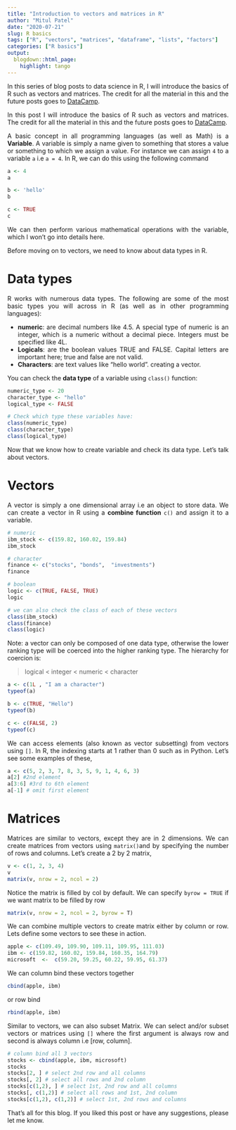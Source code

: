 ```yaml
---
title: "Introduction to vectors and matrices in R"
author: "Mitul Patel"
date: "2020-07-21"
slug: R basics
tags: ["R", "vectors", "matrices", "dataframe", "lists", "factors"]
categories: ["R basics"]
output:
  blogdown::html_page:
    highlight: tango
---
```


<style>
body {text-align: justify};
</style>

In this series of blog posts to data science in R, I will introduce the basics of R such as vectors and matrices. The credit for all the material in this and the future posts goes to [DataCamp](https://datacamp.com/).
<!--more-->

In this post I will introduce the basics of R such as vectors and matrices. The credit for all the material in this and the future posts goes to [DataCamp](https://datacamp.com/).

A basic concept in all programming languages (as well as Math) is a **Variable**. A variable is simply a name given to something that stores a value or something to which we assign a value. For instance we can assign `4` to a variable `a` i.e `a = 4`. In R, we can do this using the following command 
```r
a <- 4
a

b <- 'hello'
b

c <- TRUE
c
```
We can then perform various mathematical operations with the variable, which I won't go into details here.  

Before moving on to vectors, we need to know about data types in R. 

# Data types 

R works with numerous data types. The following are some of the most basic types you will across in R (as well as in other programming languages): 

  * **numeric**: are decimal numbers like 4.5. A special type
  of numeric is an integer, which is a numeric without a decimal
  piece. Integers must be specified like 4L.
  * **Logicals**: are the boolean values TRUE and FALSE. Capital
  letters are important here; true and false are not valid.
  * **Characters**: are text values like "hello world".
  creating a vector.

You can check the __data type__ of a variable using `class()` function:

```r
numeric_type <- 20
character_type <- "hello"
logical_type <- FALSE

# Check which type these variables have:
class(numeric_type)
class(character_type)
class(logical_type)
```

Now that we know how to create variable and check its data type. Let's talk about vectors. 

# Vectors 

A vector is simply a one dimensional array i.e an object to store data. We can create a vector in R using a __combine function__ `c()` and assign it to a variable. 

```r
# numeric 
ibm_stock <- c(159.82, 160.02, 159.84)
ibm_stock

# character
finance <- c("stocks", "bonds",  "investments")
finance

# boolean
logic <- c(TRUE, FALSE, TRUE)
logic

# we can also check the class of each of these vectors 
class(ibm_stock)
class(finance)
class(logic)
```
Note: a vector can only be composed of one data type, otherwise the lower ranking type will be coerced into the higher ranking type. The hierarchy for coercion is: 

> logical < integer < numeric < character 

```r
a <- c(1L , "I am a character")
typeof(a)

b <- c(TRUE, "Hello")
typeof(b)

c <- c(FALSE, 2)
typeof(c)
```

We can access elements (also known as vector subsetting) from vectors using `[]`. In R, the indexing starts at 1 rather than 0 such as in Python. Let's see some examples of these,
```r
a <- c(5, 2, 3, 7, 8, 3, 5, 9, 1, 4, 6, 3)
a[2] #2nd element 
a[3:6] #3rd to 6th element
a[-1] # omit first element
```


# Matrices

Matrices are similar to vectors, except they are in 2 dimensions. We can create matrices from vectors using `matrix()`and by specifying the number of rows and columns. Let's create a 2 by 2 matrix,

```r
v <- c(1, 2, 3, 4)
v
matrix(v, nrow = 2, ncol = 2) 
```
Notice the matrix is filled by col by default. We can specify `byrow = TRUE` if we want matrix to be filled by row 
```r
matrix(v, nrow = 2, ncol = 2, byrow = T) 
```
We can combine multiple vectors to create matrix either by column or row. Lets define some vectors to see these in action.
```r
apple <- c(109.49, 109.90, 109.11, 109.95, 111.03)
ibm <- c(159.82, 160.02, 159.84, 160.35, 164.79)
microsoft  <-  c(59.20, 59.25, 60.22, 59.95, 61.37)
```
We can column bind these vectors together
```r
cbind(apple, ibm) 
```
or row bind
```r
rbind(apple, ibm) 
```


Similar to vectors, we can also subset Matrix. We can select and/or subset vectors or matrices using `[]` where the first argument is always row and second is always column i.e [row, column].  
```r
# column bind all 3 vectors 
stocks <- cbind(apple, ibm, microsoft)
stocks
stocks[2, ] # select 2nd row and all columns
stocks[, 2] # select all rows and 2nd column
stocks[c(1,2), ] # select 1st, 2nd row and all columns
stocks[, c(1,2)] # select all rows and 1st, 2nd column
stocks[c(1,2), c(1,2)] # select 1st, 2nd rows and columns
```

That's all for this blog. If you liked this post or have any suggestions, please let me know. 